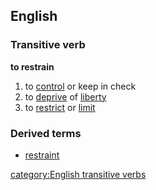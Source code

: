 ==English==
===Transitive verb===
'''to restrain'''
#to [[control]] or keep in check
#to [[deprive]] of [[liberty]]
#to [[restrict]] or [[limit]]
===Derived terms===
*[[restraint]]
[[category:English transitive verbs]]